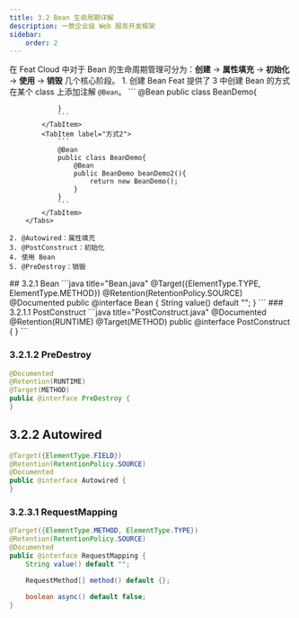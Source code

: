 ```yaml
---
title: 3.2 Bean 生命周期详解
description: 一款企业级 Web 服务开发框架
sidebar:
    order: 2
---
```


在 Feat Cloud 中对于 Bean 的生命周期管理可分为：**创建** -> **属性填充** -> **初始化** -> **使用** -> **销毁** 几个核心阶段。
<Steps>
    1. 创建 Bean
        Feat 提供了 3 中创建 Bean 的方式
        <Tabs>
            <TabItem label="方式1">
               在某个 class 上添加注解 `@Bean`。
                ```
                @Bean
                public class BeanDemo{

                }
                ```
            </TabItem>
            <TabItem label="方式2">
                ```
                @Bean
                public class BeanDemo{
                    @Bean
                    public BeanDemo beanDemo2(){
                        return new BeanDemo();
                    }
                }
                ```
            </TabItem>
        </Tabs>

    2. @Autowired：属性填充
    3. @PostConstruct：初始化
    4. 使用 Bean
    5. @PreDestroy：销毁
</Steps>
## 3.2.1 Bean
```java title="Bean.java"
@Target({ElementType.TYPE, ElementType.METHOD})
@Retention(RetentionPolicy.SOURCE)
@Documented
public @interface Bean {
    String value() default "";
}
```
### 3.2.1.1 PostConstruct
```java title="PostConstruct.java"
@Documented
@Retention(RUNTIME)
@Target(METHOD)
public @interface PostConstruct {
}
```

### 3.2.1.2 PreDestroy
```java title="PreDestroy.java"
@Documented
@Retention(RUNTIME)
@Target(METHOD)
public @interface PreDestroy {
}
```

## 3.2.2 Autowired

```java title="Autowired.java"
@Target({ElementType.FIELD})
@Retention(RetentionPolicy.SOURCE)
@Documented
public @interface Autowired {
}
```

### 3.2.3.1 RequestMapping

```java title="RequestMapping.java"
@Target({ElementType.METHOD, ElementType.TYPE})
@Retention(RetentionPolicy.SOURCE)
@Documented
public @interface RequestMapping {
    String value() default "";

    RequestMethod[] method() default {};

    boolean async() default false;
}
```


